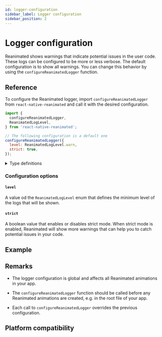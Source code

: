 ```yaml
---
id: logger-configuration
sidebar_label: Logger configuration
sidebar_position: 2
---
```


# Logger configuration

Reanimated shows warnings that indicate potential issues in the user code. These logs can be configured to be more or less verbose. The default configuration is to show all warnings. You can change this behavior by using the `configureReanimatedLogger` function.

## Reference

To configure the Reanimated logger, import `configureReanimatedLogger` from `react-native-reanimated` and call it with the desired configuration.

```js
import {
  configureReanimatedLogger,
  ReanimatedLogLevel,
} from 'react-native-reanimated';

// The following configuration is a default one
configureReanimatedLogger({
  level: ReanimatedLogLevel.warn,
  strict: true,
});
```

<details>
<summary>Type definitions</summary>

```typescript
function configureReanimatedLogger(config: LoggerConfig): void;

type LoggerConfig = {
  level?: ReanimatedLogLevel;
  strict?: boolean;
};

enum ReanimatedLogLevel {
  warn = 1,
  error = 2,
  fatal = 3,
}
```

</details>

### Configuration options

#### `level`

A value od the `ReanimatedLogLevel` enum that defines the minimum level of the logs that will be shown.

#### `strict`

A boolean value that enables or disables strict mode. When strict mode is enabled, Reanimated will show more warnings that can help you to catch potential issues in your code.

## Example

## Remarks

- The logger configuration is global and affects all Reanimated animations in your app.

- The `configureReanimatedLogger` function should be called before any Reanimated animations are created, e.g. in the root file of your app.

- Each call to `configureReanimatedLogger` overrides the previous configuration.

## Platform compatibility

<PlatformCompatibility android ios web />
